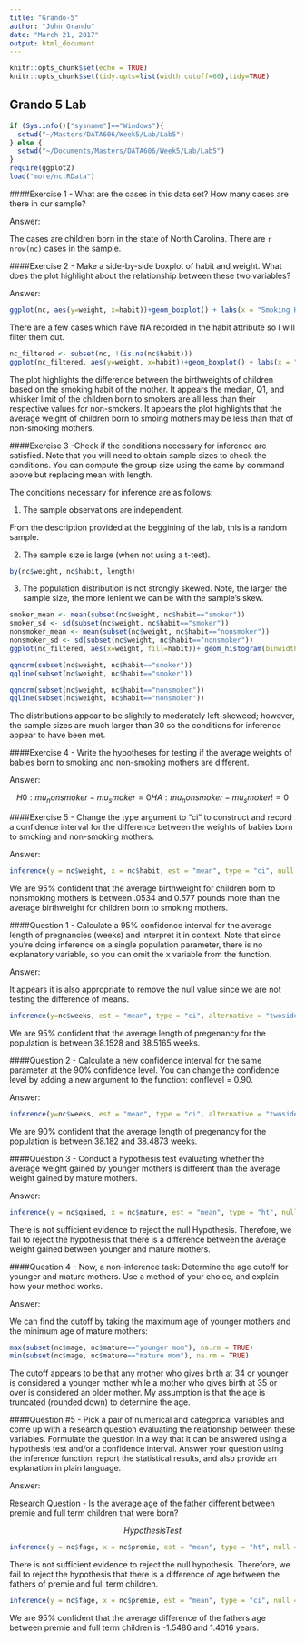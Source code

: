 ```yaml
---
title: "Grando-5"
author: "John Grando"
date: "March 21, 2017"
output: html_document
---
```


```r
knitr::opts_chunk$set(echo = TRUE)
knitr::opts_chunk$set(tidy.opts=list(width.cutoff=60),tidy=TRUE)
```

## Grando 5 Lab

```r
if (Sys.info()["sysname"]=="Windows"){
  setwd("~/Masters/DATA606/Week5/Lab/Lab5")
} else {
  setwd("~/Documents/Masters/DATA606/Week5/Lab/Lab5")
}
require(ggplot2)
load("more/nc.RData")
```

####Exercise 1 - What are the cases in this data set? How many cases are there in our sample?

Answer:

The cases are children born in the state of North Carolina.  There are `r nrow(nc)` cases in the sample.

####Exercise 2 - Make a side-by-side boxplot of habit and weight. What does the plot highlight about the relationship between these two variables?

Answer:

```r
ggplot(nc, aes(y=weight, x=habit))+geom_boxplot() + labs(x = "Smoking Habit", y="Weight") + ggtitle("Smoking Habit vs. Weight") + theme(plot.title = element_text(hjust = 0.5))
```


There are a few cases which have NA recorded in the habit attribute so I will filter them out.

```r
nc_filtered <- subset(nc, !(is.na(nc$habit)))
ggplot(nc_filtered, aes(y=weight, x=habit))+geom_boxplot() + labs(x = "Smoking Habit", y="Weight") + ggtitle("Smoking Habit vs. Weight Without NAs") + theme(plot.title = element_text(hjust = 0.5))
```

The plot highlights the difference between the birthweights of children based on the smoking habit of the mother.  It appears the median, Q1, and whisker limit of the children born to smokers are all less than their respective values for non-smokers.  It appears the plot highlights that the average weight of children born to smoing mothers may be less than that of non-smoking mothers.

####Exercise 3 -Check if the conditions necessary for inference are satisfied. Note that you will need to obtain sample sizes to check the conditions. You can compute the group size using the same by command above but replacing mean with  length.

The conditions necessary for inference are as follows:

1. The sample observations are independent.

From the description provided at the beggining of the lab, this is a random sample.

2. The sample size is large (when not using a t-test).

```r
by(nc$weight, nc$habit, length)
```


3. The population distribution is not strongly skewed.  Note, the larger the sample size, the more lenient we can be with the sample's skew.

```r
smoker_mean <- mean(subset(nc$weight, nc$habit=="smoker"))
smoker_sd <- sd(subset(nc$weight, nc$habit=="smoker"))
nonsmoker_mean <- mean(subset(nc$weight, nc$habit=="nonsmoker"))
nonsmoker_sd <- sd(subset(nc$weight, nc$habit=="nonsmoker"))
ggplot(nc_filtered, aes(x=weight, fill=habit))+ geom_histogram(binwidth=0.5, alpha = 0.5, position = "identity", aes(y=..density..)) + stat_function(fun=dnorm, color="blue", args=list(mean=smoker_mean,sd=smoker_sd)) + stat_function(fun=dnorm, color="red", args=list(mean=nonsmoker_mean,sd=nonsmoker_sd))

qqnorm(subset(nc$weight, nc$habit=="smoker"))
qqline(subset(nc$weight, nc$habit=="smoker"))

qqnorm(subset(nc$weight, nc$habit=="nonsmoker"))
qqline(subset(nc$weight, nc$habit=="nonsmoker"))
```

The distributions appear to be slightly to moderately left-skeweed; however, the sample sizes are much larger than 30 so the conditions for inference appear to have been met.

####Exercise 4 - Write the hypotheses for testing if the average weights of babies born to smoking and non-smoking mothers are different.

Answer:

$$H0: mu_nonsmoker - mu_smoker = 0 
HA: mu_nonsmoker - mu_smoker != 0 $$

####Exercise 5 - Change the type argument to "ci" to construct and record a confidence interval for the difference between the weights of babies born to smoking and non-smoking mothers.

Answer:

```r
inference(y = nc$weight, x = nc$habit, est = "mean", type = "ci", null = 0, alternative = "twosided", method = "theoretical")
```

We are 95% confident that the average birthweight for children born to nonsmoking mothers is between .0534 and 0.577 pounds more than the average birthweight for children born to smoking mothers. 

####Question 1 - Calculate a 95% confidence interval for the average length of pregnancies (weeks) and interpret it in context. Note that since you’re doing inference on a single population parameter, there is no explanatory variable, so you can omit the x variable from the function.

Answer:

It appears it is also appropriate to remove the null value since we are not testing the difference of means.

```r
inference(y=nc$weeks, est = "mean", type = "ci", alternative = "twosided", method = "theoretical", conflevel = 0.95)
```

We are 95% confident that the average length of pregenancy for the population is between 38.1528 and 38.5165 weeks.

####Question 2 - Calculate a new confidence interval for the same parameter at the 90% confidence level. You can change the confidence level by adding a new argument to the function: conflevel = 0.90.

Answer:

```r
inference(y=nc$weeks, est = "mean", type = "ci", alternative = "twosided", method = "theoretical", conflevel = 0.90)
```

We are 90% confident that the average length of pregenancy for the population is between 38.182 and 38.4873 weeks.

####Question 3 - Conduct a hypothesis test evaluating whether the average weight gained by younger mothers is different than the average weight gained by mature mothers.

Answer:

```r
inference(y = nc$gained, x = nc$mature, est = "mean", type = "ht", null = 0, alternative = "twosided", method = "theoretical")
```

There is not sufficient evidence to reject the null Hypothesis.  Therefore, we fail to reject the hypothesis that there is a difference between the average weight gained between younger and mature mothers.

####Question 4 - Now, a non-inference task: Determine the age cutoff for younger and mature mothers. Use a method of your choice, and explain how your method works.

Answer:

We can find the cutoff by taking the maximum age of younger mothers and the minimum age of mature mothers:

```r
max(subset(nc$mage, nc$mature=="younger mom"), na.rm = TRUE)
min(subset(nc$mage, nc$mature=="mature mom"), na.rm = TRUE)
```

The cutoff appears to be that any mother who gives birth at 34 or younger is considered a younger mother while a mother who gives birth at 35 or over is considered an older mother.  My assumption is that the age is truncated (rounded down) to determine the age. 

####Question #5 - Pick a pair of numerical and categorical variables and come up with a research question evaluating the relationship between these variables. Formulate the question in a way that it can be answered using a hypothesis test and/or a confidence interval. Answer your question using the inference function, report the statistical results, and also provide an explanation in plain language.

Answer:

Research Question - Is the average age of the father different between premie and full term children that were born?

$$ Hypothesis Test $$

```r
inference(y = nc$fage, x = nc$premie, est = "mean", type = "ht", null = 0, alternative = "twosided", method = "theoretical")
```

There is not sufficient evidence to reject the null hypothesis.  Therefore, we fail to reject the hypothesis that there is a difference of age between the fathers of premie and full term children.

```r
inference(y = nc$fage, x = nc$premie, est = "mean", type = "ci", null = 0, alternative = "twosided", method = "theoretical", conflevel = 0.95)
```

We are 95% confident that the average difference of the fathers age between premie and full term children is -1.5486 and 1.4016 years.
